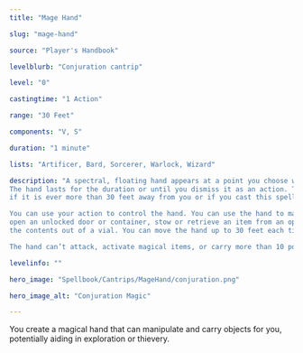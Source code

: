 ```yaml
---
title: "Mage Hand"

slug: "mage-hand"

source: "Player's Handbook"

levelblurb: "Conjuration cantrip"

level: "0"

castingtime: "1 Action"

range: "30 Feet"

components: "V, S"

duration: "1 minute"

lists: "Artificer, Bard, Sorcerer, Warlock, Wizard"

description: "A spectral, floating hand appears at a point you choose within range. 
The hand lasts for the duration or until you dismiss it as an action. The hand vanishes 
if it is ever more than 30 feet away from you or if you cast this spell again.

You can use your action to control the hand. You can use the hand to manipulate an object, 
open an unlocked door or container, stow or retrieve an item from an open container, or pour 
the contents out of a vial. You can move the hand up to 30 feet each time you use it.

The hand can’t attack, activate magical items, or carry more than 10 pounds."

levelinfo: ""

hero_image: "Spellbook/Cantrips/MageHand/conjuration.png"

hero_image_alt: "Conjuration Magic"

---
```

You create a magical hand that can manipulate and carry objects for you, potentially aiding in exploration or thievery.